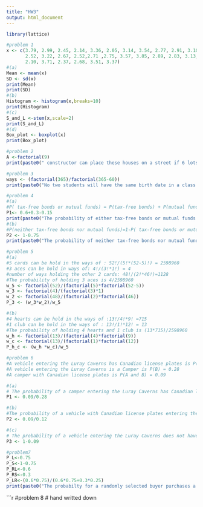 ```yaml
---
title: "HW3"
output: html_document
---
```

```r
library(lattice)
```

```r
#problem 1
x <- c(3.79, 2.99, 2.45, 2.14, 3.36, 2.05, 3.14, 3.54, 2.77, 2.91, 3.10, 1.84, 
       2.52, 3.22, 2.67, 2.52,2.71 ,2.75, 3.57, 3.85, 2.89, 2.83, 3.13, 2.44, 
       2.10, 3.71, 2.37, 2.68, 3.51, 3.37)
#(a)
Mean <- mean(x)
SD <- sd(x)
print(Mean)
print(SD)
#(b)
Histogram <- histogram(x,breaks=10)
print(Histogram)
#(c)
S_and_L <-stem(x,scale=2)
print(S_and_L)
#(d)
Box_plot <- boxplot(x)
print(Box_plot)
```

```r
#problem 2
A <-factorial(9)
print(paste0(" constructor can place these houses on a street if 6 lots are on one side of the street and 3 lots are on the opposite side in ways of : ",A))
```
```r
#problem 3
ways <- (factorial(365)/factorial(365-60))
print(paste0("No two students will have the same birth date in a class of size 60 have ways of :",ways))
```

```r
#problem 4
#(a)
#P( tax-free bonds or mutual funds) = P(tax-free bonds) + P(mutual funds) - P(both)
P1<- 0.6+0.3-0.15
print(paste0("The probability of either tax-free bonds or mutual funds is:",P1))
#(b)
#P(neither tax-free bonds nor mutual funds)=1-P( tax-free bonds or mutual funds)
P2 <- 1-0.75
print(paste0("The probability of neither tax-free bonds nor mutual funds is:",P2))
```

```r
#problem 5
#(a)
#5 cards can be hold in the ways of : 52!/(5!*(52-5)!) = 2598960
#3 aces can be hold in ways of: 4!/(3!*1!) = 4
#number of ways holding the other 2 cards: 48!/(2!*46!)=1128
#The probability of holding 3 aces is 4/2598960  
w_5 <- factorial(52)/(factorial(5)*factorial(52-5))
w_3 <- factorial(4)/(factorial(3)*1)
w_2 <- factorial(48)/(factorial(2)*factorial(46))
P_3 <- (w_3*w_2)/w_5

#(b)
#4 hearts can be hold in the ways of :13!/4!*9! =715
#1 club can be hold in the ways of : 13!/1!*12! = 13
#The probability of holding 4 hearts and 1 club is (13*715)/2598960
w_h <- factorial(13)/(factorial(4)*factorial(9))
w_c <- factorial(13)/(factorial(1)*factorial(12))
P_h_c <- (w_h *w_c)/w_5
```

```r
#problem 6
#A vehicle entering the Luray Caverns has Canadian license plates is P(A) = 0.12
#A vehicle entering the Luray Caverns is a Camper is P(B) = 0.28
#A camper with Canadian license plates is P(A and B) = 0.09

#(a)
# The probability of a camper entering the Luray Caverns has Canadian license plates is P(A|B) = P(A and B)/ P(B) = 0.09/0.28 = 0.32143 
P1 <- 0.09/0.28

#(b)
#The probability of a vehicle with Canadian license plates entering the Luray Caverns is a camper is P(B|A) = P(A and B)/P(A) = 0.09/0.12 = 0.75
P2 <- 0.09/0.12

#(c)
# The probability of a vehicle entering the Luray Caverns does not have Canadian plates or is not a camper is : P(A'OR B') = 1- P(A and B) = 1-0.09 =0.91
P3 <- 1-0.09
```

```r
#problem7
P_L<-0.75
P_S<-1-0.75
P_RL<-0.6
P_RS<-0.3
P_LR<-(0.6*0.75)/(0.6*0.75+0.3*0.25)
print(paste0("The probabilty for a randomly selected buyer purchases a roller and a can of paint and the paint is latex is:",P_LR))
```

```r
#problem 8
# hand writted down







